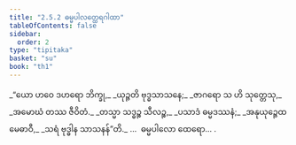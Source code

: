 ```yaml
---
title: "2.5.2 ဓမ္မပါလတ္ထေရဂါထာ"
tableOfContents: false
sidebar:
  order: 2
type: "tipitaka"
basket: "su"
book: "th1"
---
```



<DynamicBreadcrumb />

<Division number="203" book="th1">

<Paragraph number="405" type="verses" book="th1">
_“ယော ဟဝေ ဒဟရော ဘိက္ခု,_  
_ယုဉ္ဇတိ ဗုဒ္ဓသာသနေ;_  
_ဇာဂရော သ ဟိ သုတ္တေသု,_  
_အမောဃံ တဿ ဇီဝိတံ._  

</Paragraph>

</Division>
<Division number="204" book="th1">

<Paragraph number="406" type="verses" book="th1">
_တသ္မာ သဒ္ဓဉ္စ သီလဉ္စ,_  
_ပသာဒံ ဓမ္မဒဿနံ;_  
_အနုယုဉ္ဇေထ မေဓာဝီ,_  
_သရံ ဗုဒ္ဓါန သာသနန်”တိ._  


</Paragraph>
</Division>

<Paragraph number="407" type="center" book="th1">
…  ဓမ္မပါလော ထေရော… .
</Paragraph>